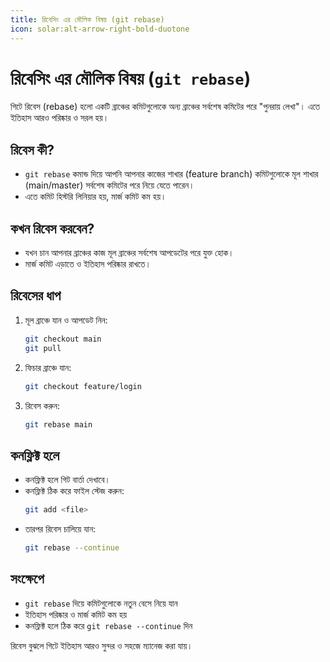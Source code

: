 ```yaml
---
title: রিবেসিং এর মৌলিক বিষয় (git rebase)
icon: solar:alt-arrow-right-bold-duotone
---
```


# রিবেসিং এর মৌলিক বিষয় (`git rebase`)

গিটে রিবেস (rebase) হলো একটি ব্রাঞ্চের কমিটগুলোকে অন্য ব্রাঞ্চের সর্বশেষ কমিটের পরে "পুনরায় লেখা"। এতে ইতিহাস আরও পরিষ্কার ও সরল হয়।

## রিবেস কী?
- `git rebase` কমান্ড দিয়ে আপনি আপনার কাজের শাখার (feature branch) কমিটগুলোকে মূল শাখার (main/master) সর্বশেষ কমিটের পরে নিয়ে যেতে পারেন।
- এতে কমিট হিস্টরি লিনিয়ার হয়, মার্জ কমিট কম হয়।

## কখন রিবেস করবেন?
- যখন চান আপনার ব্রাঞ্চের কাজ মূল ব্রাঞ্চের সর্বশেষ আপডেটের পরে যুক্ত হোক।
- মার্জ কমিট এড়াতে ও ইতিহাস পরিষ্কার রাখতে।

## রিবেসের ধাপ

1. মূল ব্রাঞ্চে যান ও আপডেট নিন:
   ```sh
   git checkout main
   git pull
   ```
2. ফিচার ব্রাঞ্চে যান:
   ```sh
   git checkout feature/login
   ```
3. রিবেস করুন:
   ```sh
   git rebase main
   ```

## কনফ্লিক্ট হলে
- কনফ্লিক্ট হলে গিট বার্তা দেখাবে।
- কনফ্লিক্ট ঠিক করে ফাইল স্টেজ করুন:
  ```sh
  git add <file>
  ```
- তারপর রিবেস চালিয়ে যান:
  ```sh
  git rebase --continue
  ```

## সংক্ষেপে
- `git rebase` দিয়ে কমিটগুলোকে নতুন বেসে নিয়ে যান
- ইতিহাস পরিষ্কার ও মার্জ কমিট কম হয়
- কনফ্লিক্ট হলে ঠিক করে `git rebase --continue` দিন

রিবেস বুঝলে গিটে ইতিহাস আরও সুন্দর ও সহজে ম্যানেজ করা যায়।
